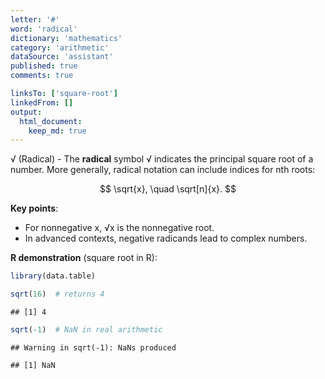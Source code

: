 ```yaml
---
letter: '#'
word: 'radical'
dictionary: 'mathematics'
category: 'arithmetic'
dataSource: 'assistant'
published: true
comments: true

linksTo: ['square-root']
linkedFrom: []
output:
  html_document:
    keep_md: true
---
```




<a id="radical">√ (Radical)</a> - The **radical** symbol √ indicates the principal square root of a number. More generally, radical notation can include indices for nth roots:

$$
\sqrt{x}, \quad \sqrt[n]{x}.
$$

**Key points**:
- For nonnegative x, √x is the nonnegative root.
- In advanced contexts, negative radicands lead to complex numbers.

**R demonstration** (square root in R):


``` r
library(data.table)

sqrt(16)  # returns 4
```

```
## [1] 4
```

``` r
sqrt(-1)  # NaN in real arithmetic
```

```
## Warning in sqrt(-1): NaNs produced
```

```
## [1] NaN
```
